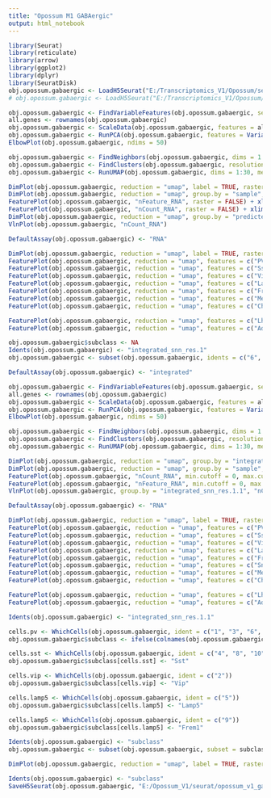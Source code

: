 ```yaml
---
title: "Opossum M1 GABAergic"
output: html_notebook
---
```


```r

library(Seurat)
library(reticulate)
library(arrow)
library(ggplot2)
library(dplyr)
library(SeuratDisk)
obj.opossum.gabaergic <- LoadH5Seurat("E:/Transcriptomics_V1/Opossum/seurat/opossum_v1_gabaergic_raw.h5Seurat")
# obj.opossum.gabaergic <- LoadH5Seurat("E:/Transcriptomics_V1/Opossum/seurat/opossum_v1_gabaergic.h5Seurat")

```


```r

obj.opossum.gabaergic <- FindVariableFeatures(obj.opossum.gabaergic, selection.method = "vst", nfeatures = 3000)
all.genes <- rownames(obj.opossum.gabaergic)
obj.opossum.gabaergic <- ScaleData(obj.opossum.gabaergic, features = all.genes)
obj.opossum.gabaergic <- RunPCA(obj.opossum.gabaergic, features = VariableFeatures(object = obj.opossum.gabaergic))
ElbowPlot(obj.opossum.gabaergic, ndims = 50)

```


```r

obj.opossum.gabaergic <- FindNeighbors(obj.opossum.gabaergic, dims = 1:30)
obj.opossum.gabaergic <- FindClusters(obj.opossum.gabaergic, resolution = 1, algorithm = 4, method = "igraph")
obj.opossum.gabaergic <- RunUMAP(obj.opossum.gabaergic, dims = 1:30, method = "umap-learn")

```


```r

DimPlot(obj.opossum.gabaergic, reduction = "umap", label = TRUE, raster = FALSE) + NoLegend() + xlim(-18, 18) + ylim(-18, 18) + coord_equal()
DimPlot(obj.opossum.gabaergic, reduction = "umap", group.by = "sample", raster = FALSE, shuffle = TRUE) + xlim(-18, 18) + ylim(-18, 18) + coord_equal()
FeaturePlot(obj.opossum.gabaergic, "nFeature_RNA", raster = FALSE) + xlim(-18, 18) + ylim(-18, 18) + coord_equal()
FeaturePlot(obj.opossum.gabaergic, "nCount_RNA", raster = FALSE) + xlim(-18, 18) + ylim(-18, 18) + coord_equal()
DimPlot(obj.opossum.gabaergic, reduction = "umap", group.by = "predicted_doublets", raster = FALSE) + xlim(-18, 18) + ylim(-18, 18) + coord_equal()
VlnPlot(obj.opossum.gabaergic, "nCount_RNA")

```


```r

DefaultAssay(obj.opossum.gabaergic) <- "RNA"

DimPlot(obj.opossum.gabaergic, reduction = "umap", label = TRUE, raster = FALSE) + NoLegend() + xlim(-18, 18) + ylim(-18, 18) + coord_equal()
FeaturePlot(obj.opossum.gabaergic, reduction = "umap", features = c("PVALB"), max.cutoff = 5) + xlim(-18, 18) + ylim(-18, 18) + coord_equal()
FeaturePlot(obj.opossum.gabaergic, reduction = "umap", features = c("Sst"), max.cutoff = 5) + xlim(-18, 18) + ylim(-18, 18) + coord_equal()
FeaturePlot(obj.opossum.gabaergic, reduction = "umap", features = c("Vip"), max.cutoff = 5) + xlim(-18, 18) + ylim(-18, 18) + coord_equal()
FeaturePlot(obj.opossum.gabaergic, reduction = "umap", features = c("Lamp5"), max.cutoff = 5) + xlim(-18, 18) + ylim(-18, 18) + coord_equal()
FeaturePlot(obj.opossum.gabaergic, reduction = "umap", features = c("Frem1"), max.cutoff = 5) + xlim(-18, 18) + ylim(-18, 18) + coord_equal()
FeaturePlot(obj.opossum.gabaergic, reduction = "umap", features = c("Meis2"), max.cutoff = 5) + xlim(-18, 18) + ylim(-18, 18) + coord_equal()
FeaturePlot(obj.opossum.gabaergic, reduction = "umap", features = c("Chodl"), max.cutoff = 5) + xlim(-18, 18) + ylim(-18, 18) + coord_equal()

FeaturePlot(obj.opossum.gabaergic, reduction = "umap", features = c("Lhx6"), max.cutoff = 5) + xlim(-18, 18) + ylim(-18, 18) + coord_equal()
FeaturePlot(obj.opossum.gabaergic, reduction = "umap", features = c("Adarb2"), max.cutoff = 5) + xlim(-18, 18) + ylim(-18, 18) + coord_equal()

```


```r

obj.opossum.gabaergic$subclass <- NA
Idents(obj.opossum.gabaergic) <- "integrated_snn_res.1"
obj.opossum.gabaergic <- subset(obj.opossum.gabaergic, idents = c("6", "10", "11", "13", "15"), invert = TRUE)

```


```r

DefaultAssay(obj.opossum.gabaergic) <- "integrated"

obj.opossum.gabaergic <- FindVariableFeatures(obj.opossum.gabaergic, selection.method = "vst", nfeatures = 3000)
all.genes <- rownames(obj.opossum.gabaergic)
obj.opossum.gabaergic <- ScaleData(obj.opossum.gabaergic, features = all.genes)
obj.opossum.gabaergic <- RunPCA(obj.opossum.gabaergic, features = VariableFeatures(object = obj.opossum.gabaergic))
ElbowPlot(obj.opossum.gabaergic, ndims = 50)

```


```r

obj.opossum.gabaergic <- FindNeighbors(obj.opossum.gabaergic, dims = 1:30)
obj.opossum.gabaergic <- FindClusters(obj.opossum.gabaergic, resolution = 1.1, algorithm = 4, method = "igraph")
obj.opossum.gabaergic <- RunUMAP(obj.opossum.gabaergic, dims = 1:30, method = "umap-learn")

```


```r

DimPlot(obj.opossum.gabaergic, reduction = "umap", group.by = "integrated_snn_res.1.1", label = TRUE, raster = FALSE) + NoLegend() + xlim(-18, 18) + ylim(-18, 18) + coord_equal()
DimPlot(obj.opossum.gabaergic, reduction = "umap", group.by = "sample", raster = FALSE, shuffle = TRUE) + xlim(-18, 18) + ylim(-18, 18) + coord_equal()
FeaturePlot(obj.opossum.gabaergic, "nCount_RNA", min.cutoff = 0, max.cutoff = 20000) + xlim(-18, 18) + ylim(-18, 18) + coord_equal()
FeaturePlot(obj.opossum.gabaergic, "nFeature_RNA", min.cutoff = 0, max.cutoff = 6500) + xlim(-18, 18) + ylim(-18, 18) + coord_equal()
VlnPlot(obj.opossum.gabaergic, group.by = "integrated_snn_res.1.1", "nCount_RNA") + ylim(0, 40000)

```


```r

DefaultAssay(obj.opossum.gabaergic) <- "RNA"

DimPlot(obj.opossum.gabaergic, reduction = "umap", label = TRUE, raster = FALSE) + NoLegend() + xlim(-18, 18) + ylim(-18, 18) + coord_equal()
FeaturePlot(obj.opossum.gabaergic, reduction = "umap", features = c("PVALB")) + xlim(-18, 18) + ylim(-18, 18) + coord_equal()
FeaturePlot(obj.opossum.gabaergic, reduction = "umap", features = c("Sst")) + xlim(-18, 18) + ylim(-18, 18) + coord_equal()
FeaturePlot(obj.opossum.gabaergic, reduction = "umap", features = c("Vip")) + xlim(-18, 18) + ylim(-18, 18) + coord_equal()
FeaturePlot(obj.opossum.gabaergic, reduction = "umap", features = c("Lamp5")) + xlim(-18, 18) + ylim(-18, 18) + coord_equal()
FeaturePlot(obj.opossum.gabaergic, reduction = "umap", features = c("Frem1")) + xlim(-18, 18) + ylim(-18, 18) + coord_equal()
FeaturePlot(obj.opossum.gabaergic, reduction = "umap", features = c("Sncg")) + xlim(-18, 18) + ylim(-18, 18) + coord_equal()
FeaturePlot(obj.opossum.gabaergic, reduction = "umap", features = c("Meis2")) + xlim(-18, 18) + ylim(-18, 18) + coord_equal()
FeaturePlot(obj.opossum.gabaergic, reduction = "umap", features = c("Chodl")) + xlim(-18, 18) + ylim(-18, 18) + coord_equal()

FeaturePlot(obj.opossum.gabaergic, reduction = "umap", features = c("Lhx6")) + xlim(-18, 18) + ylim(-18, 18) + coord_equal()
FeaturePlot(obj.opossum.gabaergic, reduction = "umap", features = c("Adarb2")) + xlim(-18, 18) + ylim(-18, 18) + coord_equal()

```


```r

Idents(obj.opossum.gabaergic) <- "integrated_snn_res.1.1"

cells.pv <- WhichCells(obj.opossum.gabaergic, ident = c("1", "3", "6", "7", "11"))
obj.opossum.gabaergic$subclass <- ifelse(colnames(obj.opossum.gabaergic) %in% cells.pv, "Pvalb", "ambiguous")

cells.sst <- WhichCells(obj.opossum.gabaergic, ident = c("4", "8", "10"))
obj.opossum.gabaergic$subclass[cells.sst] <- "Sst"

cells.vip <- WhichCells(obj.opossum.gabaergic, ident = c("2"))
obj.opossum.gabaergic$subclass[cells.vip] <- "Vip"

cells.lamp5 <- WhichCells(obj.opossum.gabaergic, ident = c("5"))
obj.opossum.gabaergic$subclass[cells.lamp5] <- "Lamp5"

cells.lamp5 <- WhichCells(obj.opossum.gabaergic, ident = c("9"))
obj.opossum.gabaergic$subclass[cells.lamp5] <- "Frem1"

Idents(obj.opossum.gabaergic) <- "subclass"
obj.opossum.gabaergic <- subset(obj.opossum.gabaergic, subset = subclass != "ambiguous")

```


```r

DimPlot(obj.opossum.gabaergic, reduction = "umap", label = TRUE, raster = FALSE) + NoLegend() + xlim(-18, 18) + ylim(-18, 18) + coord_equal()

```


```r

Idents(obj.opossum.gabaergic) <- "subclass"
SaveH5Seurat(obj.opossum.gabaergic, "E:/Opossum_V1/seurat/opossum_v1_gabaergic.h5seurat", overwrite = TRUE, verbose = TRUE)

```

